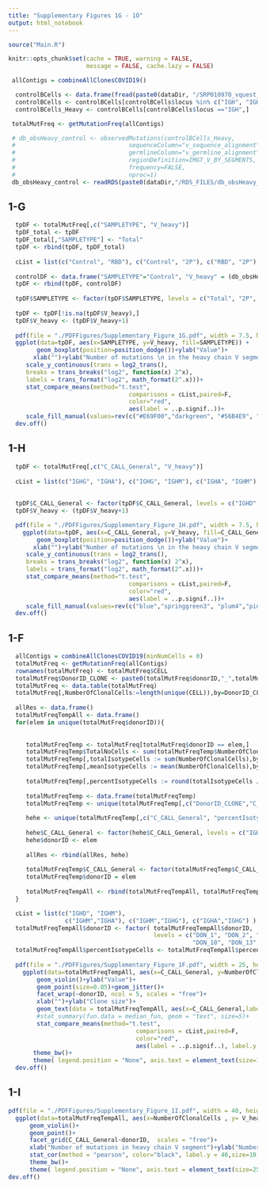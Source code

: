 ```yaml
---
title: "Supplementary Figures 1G - 1O"
output: html_notebook
---
```


```r
source("Main.R")

knitr::opts_chunk$set(cache = TRUE, warning = FALSE, 
                      message = FALSE, cache.lazy = FALSE)
```

```r
 allContigs = combineAllClonesCOVID19()

```

```r
  controlBCells <- data.frame(fread(paste0(dataDir, "/SRP010970_vquest_airr.tsv"), sep = "\t",header = T, fill =T), stringsAsFactors = F)
  controlBCells <- controlBCells[controlBCells$locus %in% c("IGH", "IGK", "IGL"),]
  controlBCells_Heavy <- controlBCells[controlBCells$locus =="IGH",]
```

```r
 totalMutFreq <- getMutationFreq(allContigs)
```

```r
 # db_obsHeavy_control <- observedMutations(controlBCells_Heavy,
 #                                sequenceColumn="v_sequence_alignment",
 #                                germlineColumn="v_germline_alignment",
 #                                regionDefinition=IMGT_V_BY_SEGMENTS,
 #                                frequency=FALSE,
 #                                nproc=1)
 db_obsHeavy_control <- readRDS(paste0(dataDir,"/RDS_FILES/db_obsHeavy_control.rds"))
```

## 1-G

```r
  tpDF <- totalMutFreq[,c("SAMPLETYPE", "V_heavy")]
  tpDF_total <- tpDF
  tpDF_total[,"SAMPLETYPE"] <- "Total"
  tpDF <- rbind(tpDF, tpDF_total)
  
  cList = list(c("Control", "RBD"), c("Control", "2P"), c("RBD", "2P"), c("Control", "Total"))
  
  controlDF <- data.frame("SAMPLETYPE"="Control", "V_heavy" = (db_obsHeavy_control$mu_count_v_r + db_obsHeavy_control$mu_count_v_s))
  tpDF <- rbind(tpDF, controlDF)
  
  tpDF$SAMPLETYPE <- factor(tpDF$SAMPLETYPE, levels = c("Total", "2P", "RBD", "Control"))
  
  tpDF <- tpDF[!is.na(tpDF$V_heavy),]
  tpDF$V_heavy <- (tpDF$V_heavy+1)
   
  pdf(file = "./PDFFigures/Supplementary_Figure_1G.pdf", width = 7.5, height = 5) 
  ggplot(data=tpDF, aes(x=SAMPLETYPE, y=V_heavy, fill=SAMPLETYPE)) +
        geom_boxplot(position=position_dodge())+ylab("Value")+
       xlab("")+ylab("Number of mutations \n in the heavy chain V segment")+
     scale_y_continuous(trans = log2_trans(),
     breaks = trans_breaks("log2", function(x) 2^x),
     labels = trans_format("log2", math_format(2^.x)))+
     stat_compare_means(method="t.test",
                                  comparisons = cList,paired=F,
                                  color="red",
                                  aes(label = ..p.signif..))+
     scale_fill_manual(values=rev(c("#E69F00","darkgreen", "#56B4E9", "red")))
  dev.off()
```

## 1-H

```r
  tpDF <- totalMutFreq[,c("C_CALL_General", "V_heavy")]
  
  cList = list(c("IGHG", "IGHA"), c("IGHG", "IGHM"), c("IGHA", "IGHM"), c("IGHM", "IGHD"))
  
  
  tpDF$C_CALL_General <- factor(tpDF$C_CALL_General, levels = c("IGHD", "IGHM", "IGHA", "IGHG"))
  tpDF$V_heavy <- (tpDF$V_heavy+1)

  pdf(file = "./PDFFigures/Supplementary_Figure_1H.pdf", width = 7.5, height = 5) 
    ggplot(data=tpDF, aes(x=C_CALL_General, y=V_heavy, fill=C_CALL_General)) +
        geom_boxplot(position=position_dodge())+ylab("Value")+
       xlab("")+ylab("Number of mutations \n in the heavy chain V segment")+
     scale_y_continuous(trans = log2_trans(),
     breaks = trans_breaks("log2", function(x) 2^x),
     labels = trans_format("log2", math_format(2^.x)))+
     stat_compare_means(method="t.test",
                                  comparisons = cList,paired=F,
                                  color="red",
                                  aes(label = ..p.signif..))+
     scale_fill_manual(values=rev(c("blue","springgreen3", "plum4","pink")))
  dev.off()
```

## 1-F

```r
  allContigs = combineAllClonesCOVID19(minNumCells = 0)
  totalMutFreq <- getMutationFreq(allContigs)
  rownames(totalMutFreq) <- totalMutFreq$CELL
  totalMutFreq$DonorID_CLONE <- paste0(totalMutFreq$donorID,"_",totalMutFreq$CLONE)
  totalMutFreq <- data.table(totalMutFreq)
  totalMutFreq[,NumberOfClonalCells:=length(unique(CELL)),by=DonorID_CLONE]
  
  allRes <- data.frame()
  totalMutFreqTempAll <- data.frame()
  for(elem in unique(totalMutFreq$donorID)){
    
     
     totalMutFreqTemp <- totalMutFreq[totalMutFreq$donorID == elem,]
     totalMutFreqTemp$TotalNoCells <- sum(totalMutFreqTemp$NumberOfClonalCells)
     totalMutFreqTemp[,totalIsotypeCells := sum(NumberOfClonalCells),by=C_CALL_General] 
     totalMutFreqTemp[,meanIsotypeCells := mean(NumberOfClonalCells),by=C_CALL_General] 
     
     totalMutFreqTemp[,percentIsotypeCells := round(totalIsotypeCells / TotalNoCells, digits = 2),] 
     
     totalMutFreqTemp <- data.frame(totalMutFreqTemp)
     totalMutFreqTemp <- unique(totalMutFreqTemp[,c("DonorID_CLONE","C_CALL_General", "NumberOfClonalCells","percentIsotypeCells","meanIsotypeCells", "V_heavy")])
     
     hehe <- unique(totalMutFreqTemp[,c("C_CALL_General", "percentIsotypeCells", "meanIsotypeCells")])
     
     hehe$C_CALL_General <- factor(hehe$C_CALL_General, levels = c("IGHD", "IGHM", "IGHA", "IGHG"))
     hehe$donorID <- elem
    
     allRes <- rbind(allRes, hehe)
     
     totalMutFreqTemp$C_CALL_General <- factor(totalMutFreqTemp$C_CALL_General, levels = c("IGHD", "IGHM", "IGHA", "IGHG"))
     totalMutFreqTemp$donorID = elem
     
     totalMutFreqTempAll <- rbind(totalMutFreqTempAll, totalMutFreqTemp)
  }

```

```r
  cList = list(c("IGHD", "IGHM"),  
                c("IGHM","IGHA"), c("IGHM","IGHG"), c("IGHA","IGHG") )
  totalMutFreqTempAll$donorID <- factor( totalMutFreqTempAll$donorID, 
                                         levels = c("DON_1", "DON_2", "DON_4",  "DON_5",  "DON_6",  "DON_7",  "DON_9" ,
                                                    "DON_10", "DON_13", "DON_14", "DON_18", "DON_19","DON_20", "DON_21" ))
  totalMutFreqTempAll$percentIsotypeCells <- totalMutFreqTempAll$percentIsotypeCells * 100
  
  pdf(file = "./PDFFigures/Supplementary_Figure_1F.pdf", width = 25, height = 15) 
    ggplot(data=totalMutFreqTempAll, aes(x=C_CALL_General, y=NumberOfClonalCells, fill=C_CALL_General)) +
        geom_violin()+ylab("Value")+
        geom_point(size=0.05)+geom_jitter()+
        facet_wrap(~donorID, ncol = 5, scales = "free")+
        xlab("")+ylab("Clone size")+
        geom_text(data = totalMutFreqTempAll, aes(x=C_CALL_General,label=percentIsotypeCells, y=30 ), size=8)+
        #stat_summary(fun.data = median_fun, geom = "text", size=5)+
        stat_compare_means(method="t.test",
                                    comparisons = cList,paired=F,
                                    color="red",
                                    aes(label = ..p.signif..), label.y = c(10,15,20,25))+
       theme_bw()+
       theme( legend.position = "None", axis.text = element_text(size=15), axis.title = element_text(size=15), strip.text = element_text(size=20))
  dev.off()

```

## 1-I

```r
pdf(file = "./PDFFigures/Supplementary_Figure_1I.pdf", width = 40, height = 18) 
  ggplot(data=totalMutFreqTempAll, aes(x=NumberOfClonalCells , y= V_heavy, color=DonorID_CLONE)) +
      geom_violin()+
      geom_point()+
      facet_grid(C_CALL_General~donorID,  scales = "free")+
      xlab("Number of mutations in heavy chain V segment")+ylab("Number of mutations in heavy chain V segment")+xlab("Clone size")+
      stat_cor(method = "pearson", color="black", label.y = 40,size=10, label.sep = "\n")+
      theme_bw()+
      theme( legend.position = "None", axis.text = element_text(size=25), axis.title = element_text(size=25), strip.text = element_text(size=30))
dev.off()

```

```r

```

